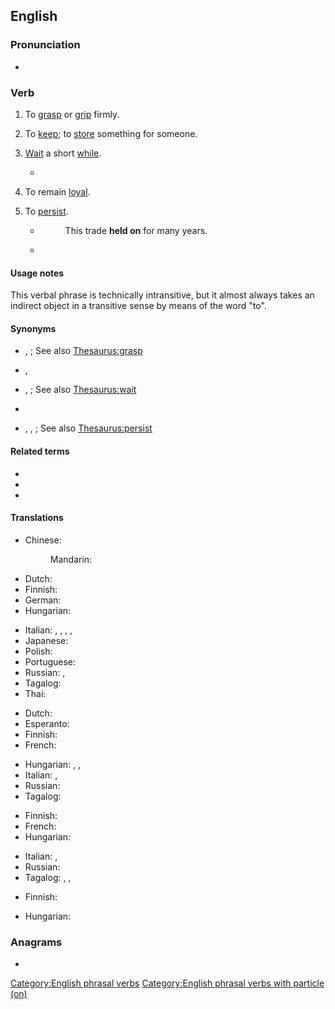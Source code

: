 {{also|holdon|Holdon}}
==English==

===Pronunciation===
* {{audio|en|en-au-hold on.ogg|Audio (AU)}}

===Verb===
{{en-verb|hold<,,held> on}}

# To [[grasp]] or [[grip]] firmly.
#: {{ux|en|'''Hold on''' tightly to the railing.}}
# {{lb|en|idiomatic}} To [[keep]]; to [[store]] something for someone.
#: {{ux|en|'''Hold on''' to my umbrella while I ride the roller coaster.}}
# {{lb|en|idiomatic}} [[wait|Wait]] a short [[while]].
#: {{ux|en|'''Hold on''' while I get my coat.}}
#* {{quote-book|en|year=1922|author={{w|Ben Travers}}| chapter=5| title=[http://openlibrary.org/works/OL1521052W A Cuckoo in the Nest]| passage=The departure was not unduly prolonged. In the road Mr. Love and the driver favoured the company with a brief chanty running. “Got it?—No, I ain't, ''''old on''',—Got it? Got it?—No, ''''old on''' sir.”}}
# {{lb|en|idiomatic}} To remain [[loyal]].
#: {{ux|en|He didn't give up his fandom when others did; he '''held on'''.}}
# {{lb|en|idiomatic}} To [[persist]].
#* {{RQ:Swift Some Arguments Against Enlarging the Power of Bishops}}
#*: This trade '''held on''' for many years.
#* {{quote-journal|en|date=December 29, 2010|author=Sam Sheringham|work=BBC| title=[http://news.bbc.co.uk/sport1/hi/football/eng_prem/9308904.stm Liverpool 0-1 Wolverhampton]| passage=That scare aside, Wolves had little trouble in '''holding on''' for their first league away win of the season and their first over the Reds since little-known striker Steve Mardenborough gave them a victory at Anfield in January 1984.}}

====Usage notes====
This verbal phrase is technically intransitive, but it almost always takes an indirect object in a transitive sense by means of the word "to".

====Synonyms====
* {{sense|grasp or grip firmly}} {{l|en|belock}}, {{l|en|hold tight}}; See also [[Thesaurus:grasp]]
* {{sense|store something for someone}} {{l|en|keep}}, {{l|en|store}}
* {{sense|wait a short while}} {{l|en|cool one's heels}}, {{l|en|hang on}}; See also [[Thesaurus:wait]]
* {{sense|stay loyal}} {{l|en|keep faith}}
* {{sense|persist}} {{l|en|go on}}, {{l|en|last}}, {{l|en|remain}}; See also [[Thesaurus:persist]]

====Related terms====
* {{l|en|hang on}}
* {{l|en|hold up}}
* {{l|en|on hold}}

====Translations====
{{trans-top|wait a minute}}
* Chinese:
*: Mandarin: {{t+|cmn|且慢|tr=qiěmàn|sc=Hani}}
* Dutch: {{t+|nl|wachten}}
* Finnish: {{t+|fi|odottaa}}
* German: {{t+|de|warten}}
* Hungarian: {{t+|hu|vár}} {{q|[[egy kicsit]]: a minute}}
{{trans-mid}}
* Italian: {{t|it|[[aspettare]] [[un po']]}}, {{t|it|[[aspettare]] [[un]] [[attimo]]}}, {{t|it|[[aspettare]] [[un]] [[momento]]}}, {{t|it|[[aspettare]] [[un]] [[istante]]}}, {{t+|it|attendere}}
* Japanese: {{t|ja|[[ちょっと]][[待つ]]|tr=chotto matsu|sc=Jpan}}
* Polish: {{t+|pl|czekać}}
* Portuguese: {{t|pt|[[esperar]] [[um pouco]]}}
* Russian: {{t+|ru|подождать}}, {{t+|ru|повременить}}
* Tagalog: {{t+|tl|sandali}}
* Thai: {{t+|th|ช้าก่อน}}
{{trans-bottom}}

{{trans-top|to hold, grasp, or grip}}
* Dutch: {{t+|nl|vasthouden}}
* Esperanto: {{t|eo|alteniĝi}}
* Finnish: {{t|fi|pitää kiinni}}
* French: {{t+|fr|accrocher|alt=s'accrocher}}
{{trans-mid}}
* Hungarian: {{t+|hu|kapaszkodik}}, {{t+|hu|megkapaszkodik}}, {{t+|hu|belekapaszkodik}}
* Italian: {{t+|it|tenersi}}, {{t|it|aggrapparsi}}
* Russian: {{t+|ru|держаться}}
* Tagalog: {{t|tl|hawak}}
{{trans-bottom}}

{{trans-top|to keep; to store something for someone}}
* Finnish: {{t+|fi|säilyttää}}
* French: {{t+|fr|garder}}
* Hungarian: {{t+|hu|vigyáz}}
{{trans-mid}}
* Italian: {{t+|it|tenere}}, {{t+|it|conservare}}
* Russian: {{t+|ru|подержать}}
* Tagalog: {{t|tl|pahawak}}, {{t|tl|pabantay}}, {{t|tl|patago}}
{{trans-bottom}}

{{trans-top|stay loyal}}
* Finnish: {{t|fi|[[pysyä]] [[luja|lujana]]}}
{{trans-mid}}
* Hungarian: {{t|hu|[[kitart]] ([[mellette]])}}
{{trans-bottom}}

===Anagrams===
* {{anagrams|en|a=dhlnoo|on hold|onhold}}

[[Category:English phrasal verbs]]
[[Category:English phrasal verbs with particle (on)]]